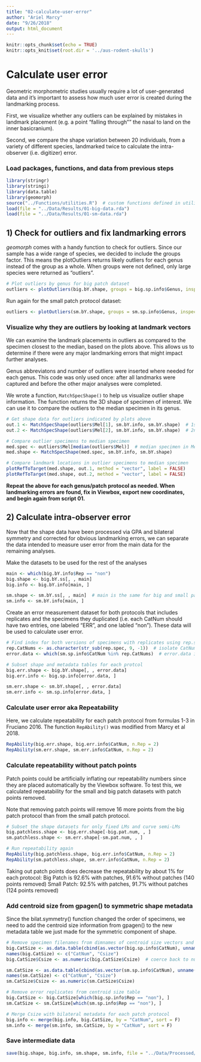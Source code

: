 ```yaml
---
title: "02-calculate-user-error"
author: "Ariel Marcy"
date: "9/26/2018"
output: html_document
---
```


```r
knitr::opts_chunk$set(echo = TRUE)
knitr::opts_knit$set(root.dir = '../aus-rodent-skulls')
```
# Calculate user error
Geometric morphometric studies usually require a lot of user-generated data and it's important to assess how much user error is created during the landmarking process. 

First, we visualize whether any outliers can be explained by mistakes in landmark placement (e.g. a point "falling through"" the nasal to land on the inner basicranium).

Second, we compare the shape variation between 20 individuals, from a variety of different species, landmarked twice to calculate the intra-observer (i.e. digitizer) error.

### Load packages, functions, and data from previous steps
```r
library(stringr)
library(stringi)
library(data.table)
library(geomorph)
source("../Functions/utilities.R")  # custom functions defined in utilities.R for conciseness.
load(file = "../Data/Results/01-big-data.rda")
load(file = "../Data/Results/01-sm-data.rda")
```

## 1) Check for outliers and fix landmarking errors
_geomorph_ comes with a handy function to check for outliers. Since our sample has a wide range of species, we decided to include the groups factor. This means the plotOutliers returns likely outliers for each genus instead of the group as a whole. When groups were not defined, only large species were returned as "outliers". 
```r
# Plot outliers by genus for big patch dataset
outliers <- plotOutliers(big.bY.shape, groups = big.sp.info$Genus, inspect.outliers = T)
```

Run again for the small patch protocol dataset:
```r
outliers <- plotOutliers(sm.bY.shape, groups = sm.sp.info$Genus, inspect.outliers = T)
```

### Visualize why they are outliers by looking at landmark vectors
We can examine the landmark placements in outliers as compared to the specimen closest to the median, based on the plots above. This allows us to determine if there were any major landmarking errors that might impact further analyses.

Genus abbreviatons and number of outliers were inserted where needed for each genus. This code was only used once: after all landmarks were captured and before the other major analyses were completed.

We wrote a function, `MatchSpecShape()` to help us visualize outlier shape information. The function returns the 3D shape of specimen of interest. We can use it to compare the outliers to the median specimen in its genus.
```r
# Get shape data for outliers indicated by plots above
out.1 <- MatchSpecShape(outliers$Mel[1], sm.bY.info, sm.bY.shape)  # 1st outlier in genus Mel
out.2 <- MatchSpecShape(outliers$Mel[2], sm.bY.info, sm.bY.shape)  # 2nd outlier in genus Mel

# Compare outlier specimens to median specimen
med.spec <- outliers$Mel[median(outliers$Mel)]  # median specimen in Mel
med.shape <- MatchSpecShape(med.spec, sm.bY.info, sm.bY.shape)

# Compare landmark locations in outlier specimens to median specimen
plotRefToTarget(med.shape, out.1, method = "vector", label = FALSE)
plotRefToTarget(med.shape, out.2, method = "vector", label = FALSE)
```
**Repeat the above for each genus/patch protocol as needed. When landmarking errors are found, fix in Viewbox, export new coordinates, and begin again from script 01.** 

## 2) Calculate intra-observer error
Now that the shape data have been processed via GPA and bilateral symmetry and corrected for obvious landmarking errors, we can separate the data intended to measure user error from the main data for the remaining analyses. 

Make the datasets to be used for the rest of the analyses
```r
main <- which(big.bY.info$Rep == "non")
big.shape <- big.bY.ss[, , main]
big.info <- big.bY.info[main, ]

sm.shape <- sm.bY.ss[, , main]  # main is the same for big and small patch protocols, tested with all.equal()
sm.info <- sm.bY.info[main, ]
```

Create an error measurement dataset for both protocols that includes replicates and the specimens they duplicated (i.e. each CatNum should have two entries, one labeled "ERR", and one labled "non"). These data will be used to calculate user error. 
```r
# Find index for both versions of specimens with replicates using rep.spec list make in script 01.
rep.CatNums <- as.character(str_sub(rep.spec, 9, -1))  # isolate CatNum
error.data <- which(sm.sp.info$CatNum %in% rep.CatNums)  # error.data is the same for small and big patch protocols, tested with all.equal()

# Subset shape and metadata tables for each protcol
big.err.shape <- big.bY.shape[, , error.data]
big.err.info <- big.sp.info[error.data, ]

sm.err.shape <- sm.bY.shape[, , error.data]
sm.err.info <- sm.sp.info[error.data, ]
```

### Calculate user error aka Repeatability
Here, we calculate repeatability for each patch protocol from formulas 1-3 in Fruciano 2016. The function `RepAbility()` was modified from Marcy et al 2018. 
```r
RepAbility(big.err.shape, big.err.info$CatNum, n.Rep = 2)
RepAbility(sm.err.shape, sm.err.info$CatNum, n.Rep = 2)
```

### Calculate repeatability without patch points
Patch points could be artificially inflating our repeatability numbers since they are placed automatically by the Viewbox software. To test this, we calculated repeatability for the small and big patch datasets with patch points removed. 

Note that removing patch points will remove 16 more points from the big patch protocol than from the small patch protocol. 
```r
# Subset the shape datasets for only fixed LMs and curve semi-LMs
big.patchless.shape <- big.err.shape[-big.pat.num, , ] 
sm.patchless.shape <- sm.err.shape[-sm.pat.num, , ]

# Run repeatability again
RepAbility(big.patchless.shape, big.err.info$CatNum, n.Rep = 2)
RepAbility(sm.patchless.shape, sm.err.info$CatNum, n.Rep = 2)
```
Taking out patch points does decrease the repeatability by about 1% for each protocol:
Big Patch is 92.6% with patches, 91.6% without patches (140 points removed)
Small Patch: 92.5% with patches, 91.7% without patches (124 points removed) 

### Add centroid size from gpagen() to symmetric shape metadata
Since the bilat.symmetry() function changed the order of specimens, we need to add the centroid size information from gpagen() to the new metadata table we just made for the symmetric component of shape.
```r
# Remove specimen filenames from dimnames of centroid size vectors and combine CatNum with centroid data
big.CatSize <- as.data.table(cbind(as.vector(big.sp.info$CatNum), unname(big.Y$Csize)))  # data from GPA in script 02
names(big.CatSize) <- c("CatNum", "Csize")
big.CatSize$Csize <- as.numeric(big.CatSize$Csize)  # coerce back to numeric

sm.CatSize <- as.data.table(cbind(as.vector(sm.sp.info$CatNum), unname(sm.Y$Csize)))
names(sm.CatSize) <- c("CatNum", "Csize")
sm.CatSize$Csize <- as.numeric(sm.CatSize$Csize)

# Remove error replicates from centroid size table
big.CatSize <- big.CatSize[which(big.sp.info$Rep == "non"), ]
sm.CatSize <- sm.CatSize[which(sm.sp.info$Rep == "non"), ]

# Merge Csize with bilateral metadata for each patch protocol
big.info <- merge(big.info, big.CatSize, by = "CatNum", sort = F)
sm.info <- merge(sm.info, sm.CatSize, by = "CatNum", sort = F)
```

### Save intermediate data
```r
save(big.shape, big.info, sm.shape, sm.info, file = "../Data/Processed/02-data-for-analyses.rda")
```
